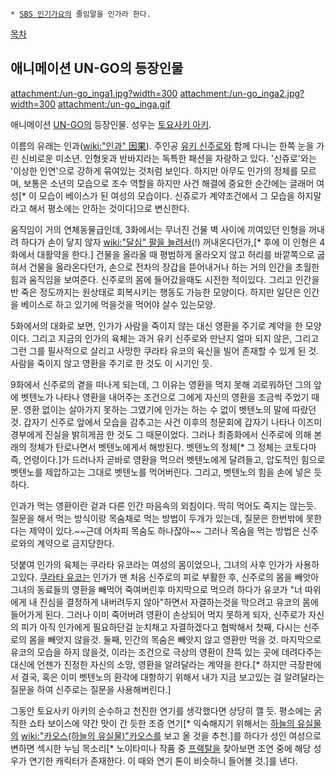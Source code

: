  * [[SBS 인기가요]]의 줄임말을 인가라 한다.

[[목차]]
== 애니메이션 UN-GO의 등장인물 ==
attachment:/un-go_inga1.jpg?width=300 attachment:/un-go_inga2.jpg?width=300
attachment:/un-go_inga.gif

애니메이션 [[UN-GO]]의 등장인물. 성우는 [[토요사키 아키]].
 
이름의 유래는 인과([[wiki:"인과" 因果]]). 주인공 [[유키 신주로]]와 함께 다니는 한쪽 눈을 가린 신비로운 미소년. 인형옷과 반바지라는 독특한 패션을 자랑하고 있다. '신쥬로'와는 '이상한 인연'으로 강하게 묶여있는 것처럼 보인다. 하지만 아무도 인가의 정체를 모르며, 보통은 소년의 모습으로 조수 역할을 하지만 사건 해결에 중요한 순간에는 글래머 여성[* 이 모습이 베이스가 된 여성의 모습이다. 신쥬로가 계약조건에서 그 모습을 하지말라고 해서 평소에는 안하는 것이다]으로 변신한다.

움직임이 거의 연체동물급인데, 3화에서는 무너진 건물 벽 사이에 끼여있던 인형을 꺼내려 하다가 손이 닿지 않자 [[wiki:"달심" 팔을 늘려서]](!) 꺼내온다던가,[* 후에 이 인형은 4화에서 대활약을 한다.] 건물을 올라올 때 평범하게 올라오지 않고 허리를 바깥쪽으로 굽혀서 건물을 올라온다던가, 손으로 전차의 장갑을 뜯어내거나 하는 거의 인간을 초월한 힘과 움직임을 보여준다. 신주로의 몸에 들어갔을때도 시전한 적이있다. 그리고 인간을 반 죽은 정도까지는 원상태로 회복시키는 행동도 가능한 모양이다. 하지만 일단은 인간을 베이스로 하고 있기에 먹을것을 먹어야 살수 있는모양. 

5화에서의 대화로 보면, 인가가 사람을 죽이지 않는 대신 영환을 주기로 계약을 한 모양이다. 그리고 지금의 인가의 육체는 과거 유키 신주로와 만난지 얼마 되지 않은, 그리고 그런 그를 필사적으로 살리고 사망한 쿠라타 유코의 육신을 빌어 존재할 수 있게 된 것. 사람을 죽이지 않고 영환을 주기로 한 것도 이 시기인 듯.

9화에서 신주로의 곁을 떠나게 되는데, 그 이유는 영환을 먹지 못해 괴로워하던 그의 앞에 벳텐노가 나타나 영환을 내어주는 조건으로 그에게 자신의 영환을 조금씩 주었기 때문. 영환 없이는 살아가지 못하는 그였기에 인가는 하는 수 없이 벳텐노의 말에 따랐던 것. 갑자기 신주로 앞에서 모습을 감추고는 사건 이후의 청문회에 갑자기 나타나 이즈미 경부에게 진실을 밝히게끔 한 것도 그 때문이었다. 그러나 최종화에서 신주로에 의해 본래의 정체가 탄로나면서 벳텐노에게서 해방된다. 벳텐노의 정체[* 그 정체는 코토다마 즉, 언령이다.]가 드러나자 곧바로 영환을 먹으러 벳텐노에게 달려들고, 압도적인 힘으로 벳텐노를 제압하고는 그대로 벳텐노를 먹어버린다. 그리고, 벳텐노의 힘을 손에 넣은 듯하다.

인과가 먹는 영환이란 겉과 다른 인간 마음속의 외침이다. 딱히 먹어도 죽지는 않는듯. 질문을 해서 먹는 방식이랑 목숨채로 먹는 방법이 두개가 있는데, 질문은 한번밖에 못한다는 제약이 있다.~~근데 어차피 목숨도 하나잖아~~ 그러나 목숨을 먹는 방법은 신주로와의 계약으로 금지당한다.

덧붙여 인가의 육체는 쿠라타 유코라는 여성의 몸이었으나, 그녀의 사후 인가가 사용하고있다. [[쿠라타 유코]]는 인가가 맨 처음 신주로의 피로 부활한 후, 신주로의 몸을 빼앗아 그녀의 동료들의 영환을 빼먹어 죽여버린후 마지막으로 먹으려 하다가 유코가 "너 따위에게 내 진심을 결정하게 내버려두지 않아"하면서 자결하는것을 막으려고 유코의 몸에 들어가게 된다. 그러나 이미 죽어버려 영환이 손상되어 먹지 못하게 되자, 신주로가 자신의 피가 아직 인가에게 필요하단걸 눈치채고 자결하겠다고 협박해서 첫째, 다시는 신주로의 몸을 빼앗지 않을것. 둘째, 인간의 목숨은 빼앗지 않고 영환만 먹을 것. 마지막으로 유코의 모습을 하지 않을것, 이라는 조건으로 극상의 영환이 잔뜩 있는 곳에 데려다주는 대신에 언젠가 진정한 자신의 소망, 영환을 알려달라는 계약을 한다.[* 하지만 극장판에서 결국, 혹은 이미 벳텐노의 환각에 대항하기 위해서 내가 지금 보고있는 걸 알려달라는 질문을 하여 신주로는 질문을 사용해버린다.]

그동안 토요사키 아키의 순수하고 천진한 연기를 생각했다면 상당히 깰 듯. 평소에는 굵직한 쇼타 보이스에 약간 맛이 간 듯한 조증 연기[* 익숙해지기 위해서는 [[하늘의 유실물]]의 [[wiki:"카오스(하늘의 유실물)"카오스]]를 보고 올 것을 추천.]를 하다가 성인 여성으로 변하면 섹시한 누님 목소리[* 노이타미나 작품 중 [[프랙탈]]을 찾아보면 조연 중에 해당 성우가 연기한 캐릭터가 존재한다. 이 때와 연기 톤이 비슷하니 들어볼 것.]를 낸다.
